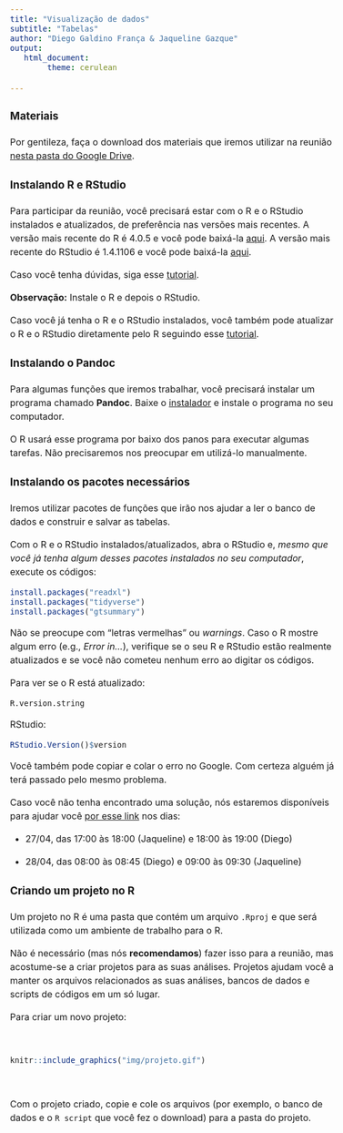 ```yaml
---
title: "Visualização de dados"
subtitle: "Tabelas"
author: "Diego Galdino França & Jaqueline Gazque"
output:
   html_document:
        theme: cerulean

---
```



<style type="text/css">
  body {
  font-size: 16px;
  line-height: 1.5;
}
</style>

### Materiais

Por gentileza, faça o download dos materiais que iremos utilizar na reunião [nesta pasta do Google Drive](https://drive.google.com/drive/folders/1SoCJZnfuPr8ERFmSVWO9Te_Les12ztX8?usp=sharing).

### Instalando R e RStudio

Para participar da reunião, você precisará estar com o R e o RStudio instalados e atualizados, de preferência nas versões mais recentes. A versão mais recente do R é 4.0.5 e você pode baixá-la [aqui](https://cran-r.c3sl.ufpr.br/). A versão mais recente do RStudio é 1.4.1106 e você pode baixá-la [aqui](https://www.rstudio.com/products/rstudio/download/#download).

Caso você tenha dúvidas, siga esse [tutorial](https://www.youtube.com/watch?v=6iZj3k9EBc4).

**Observação:** Instale o R e depois o RStudio.

Caso você já tenha o R e o RStudio instalados, você também pode atualizar o R e o RStudio diretamente pelo R seguindo esse [tutorial](https://uvastatlab.github.io/phdplus/installR.html).


### Instalando o Pandoc

Para algumas funções que iremos trabalhar, você precisará instalar um programa chamado **Pandoc**. Baixe o [instalador](https://pandoc.org/installing.html) e instale o programa no seu computador.

O R usará esse programa por baixo dos panos para executar algumas tarefas. Não precisaremos nos preocupar em utilizá-lo manualmente.


### Instalando os pacotes necessários

Iremos utilizar pacotes de funções que irão nos ajudar a ler o banco de dados e  construir e salvar as tabelas.

Com o R e o RStudio instalados/atualizados, abra o RStudio e, *mesmo que você já tenha algum desses pacotes instalados no seu computador*, execute os códigos:


```r
install.packages("readxl")
install.packages("tidyverse")
install.packages("gtsummary")
```


Não se preocupe com "letras vermelhas" ou *warnings*. Caso o R mostre algum erro (e.g., *Error in...*), verifique se o seu R e RStudio estão realmente atualizados e se você não cometeu nenhum erro ao digitar os códigos.

Para ver se o R está atualizado:

```r
R.version.string
```

RStudio:

```r
RStudio.Version()$version
```


Você também pode copiar e colar o erro no Google. Com certeza alguém já terá passado pelo mesmo problema.

Caso você não tenha encontrado uma solução, nós estaremos disponíveis para ajudar você [por esse link](https://meet.google.com/cgj-armd-xtw) nos dias:

- 27/04, das 17:00 às 18:00 (Jaqueline) e 18:00 às 19:00 (Diego)

- 28/04, das 08:00 às 08:45 (Diego) e 09:00 às 09:30 (Jaqueline)



### Criando um projeto no R

Um projeto no R é uma pasta que contém um arquivo `.Rproj` e que será utilizada como um ambiente de trabalho para o R.

Não é necessário (mas nós **recomendamos**) fazer isso para a reunião, mas acostume-se a criar projetos para as suas análises. Projetos ajudam você a manter os arquivos relacionados as suas análises, bancos de dados e scripts de códigos em um só lugar.

Para criar um novo projeto:

<br>

```r
knitr::include_graphics("img/projeto.gif")
```

<br>

Com o projeto criado, copie e cole os arquivos (por exemplo, o banco de dados e o `R script` que você fez o download) para a pasta do projeto.

<br><br>

